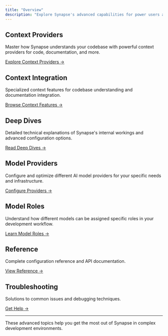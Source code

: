 ```yaml
---
title: "Overview"
description: "Explore Synapse's advanced capabilities for power users and complex development scenarios."
---
```


## Context Providers

Master how Synapse understands your codebase with powerful context providers for code, documentation, and more.

[Explore Context Providers →](/customize/custom-providers)

## Context Integration

Specialized context features for codebase understanding and documentation integration.

[Browse Context Features →](/customization/overview#codebase-context)

## Deep Dives

Detailed technical explanations of Synapse's internal workings and advanced configuration options.

[Read Deep Dives →](/customization/overview#configuration)

## Model Providers

Configure and optimize different AI model providers for your specific needs and infrastructure.

[Configure Providers →](/customization/models#openai)

## Model Roles

Understand how different models can be assigned specific roles in your development workflow.

[Learn Model Roles →](/customize/model-roles)

## Reference

Complete configuration reference and API documentation.

[View Reference →](/reference)

## Troubleshooting

Solutions to common issues and debugging techniques.

[Get Help →](/troubleshooting)

---

These advanced topics help you get the most out of Synapse in complex development environments.
